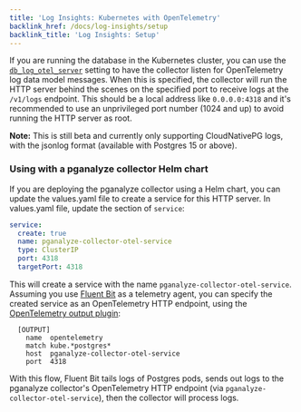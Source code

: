 ```yaml
---
title: 'Log Insights: Kubernetes with OpenTelemetry'
backlink_href: /docs/log-insights/setup
backlink_title: 'Log Insights: Setup'
---
```


If you are running the database in the Kubernetes cluster, you can use the
[`db_log_otel_server`](/docs/collector/settings#self-managed-servers) setting to
have the collector listen for OpenTelemetry log data model messages.
When this is specified, the collector will run the HTTP server behind the scenes
on the specified port to receive logs at the `/v1/logs` endpoint.
This should be a local address like `0.0.0.0:4318` and it's recommended to use
an unprivileged port number (1024 and up) to avoid running the HTTP server as
root.

**Note:** This is still beta and currently only supporting CloudNativePG logs,
with the jsonlog format (available with Postgres 15 or above).

### Using with a pganalyze collector Helm chart

If you are deploying the pganalyze collector using a Helm chart, you can update
the values.yaml file to create a service for this HTTP server.
In values.yaml file, update the section of `service`:

```yaml
service:
  create: true
  name: pganalyze-collector-otel-service
  type: ClusterIP
  port: 4318
  targetPort: 4318
```

This will create a service with the name `pganalyze-collector-otel-service`.
Assuming you use [Fluent Bit](https://fluentbit.io/) as a telemetry agent,
you can specify the created service as an OpenTelemetry HTTP endpoint, using the
[OpenTelemetry output plugin](https://docs.fluentbit.io/manual/pipeline/outputs/opentelemetry):

```
  [OUTPUT]
    name  opentelemetry
    match kube.*postgres*
    host  pganalyze-collector-otel-service
    port  4318
```

With this flow, Fluent Bit tails logs of Postgres pods, sends out logs to the
pganalyze collector's OpenTelemetry HTTP endpoint (via `pganalyze-collector-otel-service`),
then the collector will process logs.
